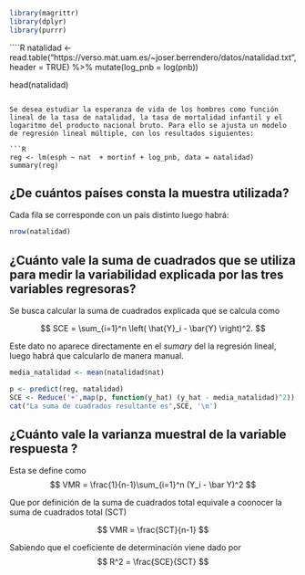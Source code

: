 
```R
library(magrittr)
library(dplyr)
library(purrr)
```

````R

natalidad <- read.table("https://verso.mat.uam.es/~joser.berrendero/datos/natalidad.txt", header = TRUE) %>% 
  mutate(log_pnb = log(pnb))

head(natalidad)
```

Se desea estudiar la esperanza de vida de los hombres como función lineal de la tasa de natalidad, la tasa de mortalidad infantil y el logaritmo del producto nacional bruto. Para ello se ajusta un modelo de regresión lineal múltiple, con los resultados siguientes:

```R
reg <- lm(esph ~ nat  + mortinf + log_pnb, data = natalidad)
summary(reg)
```

## ¿De cuántos países consta la muestra utilizada?

Cada fila se corresponde con un país distinto luego habrá:  

```R
nrow(natalidad)
```

## ¿Cuánto vale la suma de cuadrados que se utiliza para medir la variabilidad explicada por las tres variables regresoras?

Se busca calcular la suma de cuadrados explicada que se calcula como 

$$
SCE 
=
\sum_{i=1}^n
\left(
\hat{Y}_i - \bar{Y}
\right)^2.
$$

Este dato no aparece directamente en el *sumary* del la regresión lineal, luego habrá que calcularlo de manera manual. 

```R
media_natalidad <- mean(natalidad$nat)

p <- predict(reg, natalidad)
SCE <- Reduce('+',map(p, function(y_hat) (y_hat - media_natalidad)^2))
cat("La suma de cuadrados resultante es",SCE, '\n')
```


## ¿Cuánto vale la varianza muestral de la variable respuesta ?

Esta se define como 
$$
VMR = \frac{1}{n-1}\sum_{i=1}^n
(Y_i - \bar Y)^2
$$

Que por definición de la suma de cuadrados total equivale a coonocer la suma de cuadrados total (SCT)

$$
VMR = \frac{SCT}{n-1}
$$

Sabiendo que el coeficiente de determinación viene dado por 
$$
R^2 = \frac{SCE}{SCT}
$$